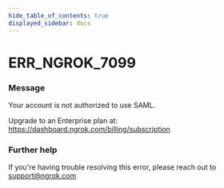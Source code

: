 ```yaml
---
hide_table_of_contents: true
displayed_sidebar: docs
---
```



# ERR_NGROK_7099

### Message

Your account is not authorized to use SAML.

Upgrade to an Enterprise plan at: https://dashboard.ngrok.com/billing/subscription

<ErrorDetails error="err_ngrok_7099" />

### Further help

If you're having trouble resolving this error, please reach out to [support@ngrok.com](mailto:support@ngrok.com?subject=Help%20with%20ERR_NGROK_7099)
